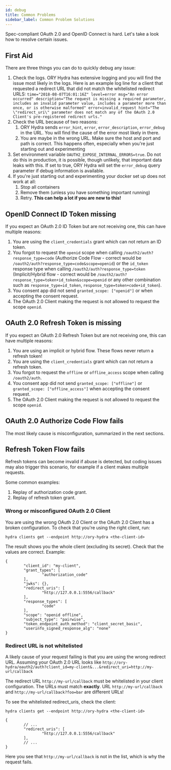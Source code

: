 ```yaml
---
id: debug
title: Common Problems
sidebar_label: Common Problem Solutions
---
```


Spec-compliant OAuth 2.0 and OpenID Connect is hard. Let's take a look how to
resolve certain issues.

## First Aid

There are three things you can do to quickly debug any issue:

1. Check the logs. ORY Hydra has extensive logging and you will find the issue
   most likely in the logs. Here is an example log line for a client that
   requested a redirect URL that did not match the whitelisted redirect URLS:
   `time="2018-08-07T16:01:16Z" level=error msg="An error occurred" description="The request is missing a required parameter, includes an invalid parameter value, includes a parameter more than once, or is otherwise malformed" error=invalid_request hint="The \"redirect_uri\" parameter does not match any of the OAuth 2.0 Client's pre-registered redirect urls."`
2. Check the URL because of two reasons:
   1. ORY Hydra sends `error_hint`, `error`, `error_description`, `error_debug`
      in the URL. You will find the cause of the error most likely in there.
   2. You are maybe in the wrong URL. Make sure the host and port and path is
      correct. This happens often, especially when you're just starting out and
      experimenting
3. Set environment variable `OAUTH2_EXPOSE_INTERNAL_ERRORS=true`. Do not do this
   in production, it is possible, though unlikely, that important data leaks
   with this. If set to true, ORY Hydra will set the `error_debug` query
   parameter if debug information is available.
4. If you're just starting out and experimenting your docker set up does not
   work at all:
   1. Stop all containers
   2. Remove them (unless you have something important running)
   3. Retry. **This can help a lot if you are new to this!**

## OpenID Connect ID Token missing

If you expect an OAuth 2.0 ID Token but are not receiving one, this can have
multiple reasons:

1. You are using the `client_credentials` grant which can not return an ID
   token.
2. You forgot to request the `openid` scope when calling
   `/oauth2/auth?response_type=code` (Authorize Code Flow - correct would be
   `/oauth2/auth?response_type=code&scope=openid`) or the `id_token` response
   type when calling `/oauth2/auth?response_type=token` (Implicit/Hybrid flow -
   correct would be `/oauth2/auth?response_type=token+id_token&scope=openid` or
   any other combination such as `response_type=id_token`,
   `response_type=token+code+id_token`).
3. You consent app did not send `granted_scope: ["openid"]` or when accepting
   the consent request.
4. The OAuth 2.0 Client making the request is not allowed to request the scope
   `openid`.

## OAuth 2.0 Refresh Token is missing

If you expect an OAuth 2.0 Refresh Token but are not receiving one, this can
have multiple reasons:

1. You are using an implicit or hybrid flow. These flows never return a refresh
   token!
2. You are using the `client_credentials` grant which can not return a refresh
   token.
3. You forgot to request the `offline` or `offline_access` scope when calling
   `/oauth2/auth`.
4. You consent app did not send `granted_scope: ["offline"]` or
   `granted_scope: ["offline_access"]` when accepting the consent request.
5. The OAuth 2.0 Client making the request is not allowed to request the scope
   `openid`.

## OAuth 2.0 Authorize Code Flow fails

The most likely cause is misconfiguration, summarized in the next sections.

## Refresh Token Flow fails

Refresh tokens can become invalid if abuse is detected, but coding issues may
also trigger this scenario, for example if a client makes multiple requests.

Some common examples:

1.  Replay of authorization code grant.
2.  Replay of refresh token grant.

### Wrong or misconfigured OAuth 2.0 Client

You are using the wrong OAuth 2.0 Client or the OAuth 2.0 Client has a broken
configuration. To check that you're using the right client, run:

```
hydra clients get --endpoint http://ory-hydra <the-client-id>
```

The result shows you the whole client (excluding its secret). Check that the
values are correct. Example:

```
{
        "client_id": "my-client",
        "grant_types": [
                "authorization_code"
        ],
        "jwks": {},
        "redirect_uris": [
                "http://127.0.0.1:5556/callback"
        ],
        "response_types": [
                "code"
        ],
        "scope": "openid offline",
        "subject_type": "pairwise",
        "token_endpoint_auth_method": "client_secret_basic",
        "userinfo_signed_response_alg": "none"
}
```

### Redirect URL is not whitelisted

A likely cause of your request failing is that you are using the wrong redirect
URL. Assuming your OAuth 2.0 URL looks like
`http://ory-hydra/oauth2/auth?client_id=my-client&...&redirect_uri=http://my-url/callback`

The redirect URL `http://my-url/callback` must be whitelisted in your client
configuration. The URLs must match **exactly**. URL `http://my-url/callback` and
`http://my-url/callback?foo=bar` are different URLs!

To see the whitelisted redirect_uris, check the client:

```
hydra clients get --endpoint http://ory-hydra <the-client-id>

{
        // ...
        "redirect_uris": [
                "http://127.0.0.1:5556/callback"
        ],
        // ...
}
```

Here you see that `http://my-url/callback` is not in the list, which is why the
request fails.
